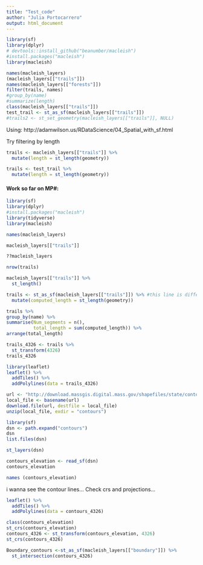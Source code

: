 ```yaml
---
title: "Test_code"
author: "Julia Portocarrero"
output: html_document
---
```

```r
library(sf)
library(dplyr)
# devtools::install_github("beanumber/macleish")
#install.packages("macleish")
library(macleish)
```

```r
names(macleish_layers)
(macleish_layers[["trails"]])
names(macleish_layers[["forests"]])
filter(trails, names)
#group_by(name)
#summarize(length)
class(macleish_layers[["trails"]])
test_trail <- st_as_sf(macleish_layers[["trails"]])
#trails2 <- st_set_geometry(macleish_layers[["trails"]], NULL)
```

Using: http://adamwilson.us/RDataScience/04_Spatial_with_sf.html

Try filtering by length
```r
trails <- macleish_layers[["trails"]] %>%
  mutate(length = st_length(geometry))

trails <- test_trail %>%
  mutate(length = st_length(geometry))
```

#### Work so far on MP#:

```r
library(sf)
library(dplyr)
#install.packages("macleish") 
library(tidyverse)
library(macleish)
```

```r
names(macleish_layers)
```
```r
macleish_layers[["trails"]]
```
```r
??macleish_layers
```
```r
nrow(trails)
```
```r
macleish_layers[["trails"]] %>%
  st_length()
```

```r
trails <- st_as_sf(macleish_layers[["trails"]]) %>% #this line is different
  mutate(computed_length = st_length(geometry))
```
```r
trails %>% 
group_by(name) %>% 
summarise(Num_segments = n(), 
          total_length = sum(computed_length)) %>%
arrange(total_length)
```
```r
trails_4326 <- trails %>%
  st_transform(4326)
trails_4326
```
```r
library(leaflet)
leaflet() %>%
  addTiles() %>%
  addPolylines(data = trails_4326)
```
```r
url <- "http://download.massgis.digital.mass.gov/shapefiles/state/contours250k.zip"
local_file <- basename(url)
download.file(url, destfile = local_file)
unzip(local_file, exdir = "contours")
```
```r
library(sf)
dsn <- path.expand("contours")
dsn
list.files(dsn)
```
```r
st_layers(dsn)
```
```r
contours_elevation <- read_sf(dsn)
contours_elevation
```

```r
names (contours_elevation)
```

i wanna see the contour lines...
Check crs and projections...
```r
leaflet() %>%
  addTiles() %>%
  addPolylines(data = contours_4326)

class(contours_elevation)
st_crs(contours_elevation)
contours_4326 <- st_transform(contours_elevation, 4326)
st_crs(contours_4326)
```

```r
Boundary_contours <-st_as_sf(macleish_layers[["boundary"]]) %>%
  st_intersection(contours_4326)
```


